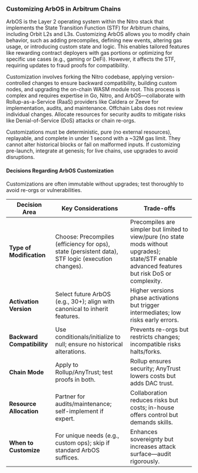 ### Customizing ArbOS in Arbitrum Chains

ArbOS is the Layer 2 operating system within the Nitro stack that implements the State Transition Function (STF) for Arbitrum chains, including Orbit L2s and L3s. Customizing ArbOS allows you to modify chain behavior, such as adding precompiles, defining new events, altering gas usage, or introducing custom state and logic. This enables tailored features like rewarding contract deployers with gas portions or optimizing for specific use cases (e.g., gaming or DeFi). However, it affects the STF, requiring updates to fraud proofs for compatibility.

Customization involves forking the Nitro codebase, applying version-controlled changes to ensure backward compatibility, building custom nodes, and upgrading the on-chain WASM module root. This process is complex and requires expertise in Go, Nitro, and ArbOS—collaborate with Rollup-as-a-Service (RaaS) providers like Caldera or Zeeve for implementation, audits, and maintenance. Offchain Labs does not review individual changes. Allocate resources for security audits to mitigate risks like Denial-of-Service (DoS) attacks or chain re-orgs.

Customizations must be deterministic, pure (no external resources), replayable, and complete in under 1 second with a ~32M gas limit. They cannot alter historical blocks or fail on malformed inputs. If customizing pre-launch, integrate at genesis; for live chains, use upgrades to avoid disruptions.

<!--
#### Steps to Customize ArbOS

1. **Download the Nitro Source Code**:

   - Clone the repository (use the latest stable branch, e.g., v3.6.5):
     ```
     git clone --branch v3.6.5 https://github.com/OffchainLabs/nitro.git
     cd nitro
     git submodule update --init --recursive --force
     ```
   - Install Docker for building images.

2. **Apply Modifications to ArbOS**:

   - Identify changes (e.g., precompiles affect STF outcomes like block hashes; non-STF like RPC methods do not require this).
   - Edit Go files (e.g., `precompile.go`, `arbosstate.go`) with version controls for activation.

     - **Add New Method to Existing Precompile** (e.g., `sayHi()` to ArbSys at 0x64):
       Edit `ArbSys.go` (in `precompiles/`):
       ```
       func (con *ArbSys) SayHi(c ctx, evm mech) (string, error) {
           return "hi", nil
       }
       ```
       Update Solidity interface `ArbSys.sol` (in `nitro-contracts/src/precompiles/`):
       ```
       function sayHi() external view returns(string memory);
       ```
       Append version control in `precompile.go`:
       ```
       ArbSys.methodsByName["SayHi"].arbosVersion = 30  // Activation version
       ```
     - **Create New Precompile** (e.g., ArbHi at 0x11a):
       Create `ArbHi.go` in `precompiles/`:

       ```
       package precompiles

       type ArbHi struct {
           Address addr // 0x11a
       }

       func (con *ArbHi) SayHi(c ctx, evm mech) (string, error) {
           return "hi", nil
       }
       ```

       Update `precompile.go`:

       ```
       ArbHi := insert(MakePrecompile(pgen.ArbHiMetaData, &ArbHi{Address: types.ArbHiAddress}))
       ArbHi.arbosVersion = 30
       for _, method := range ArbHi.methods {
           method.arbosVersion = 30
       }
       ```

     - **Add New ArbOS State** (e.g., `myNumber`):
       Edit `arbosstate.go` in `UpgradeArbosVersion`:
       ```
       case 21:  // Target version
           ensure(state.SetNewMyNumber(42))  // Initialize
       ```
       Initialize to 0/null initially to avoid re-orgs.
     - **Modify STF Logic** (e.g., conditional return in `SayHi`):
       ```
       func (con *ArbHi) SayHi(c ctx, evm mech) (string, error) {
           if state.ArbOSVersion() >= 21 {
               return "hi, new ArbOS version", nil
           } else {
               return "hi", nil
           }
       }
       ```
     - Other options: Define new events, customize gas usage, or modify state—see full docs for details.

3. **Build and Run Custom Node Without Fraud Proofs**:

   - Build the image:
     ```
     docker build . --tag custom-nitro-node
     ```
   - Disable validator in `nodeConfig.json`:
     ```
     "staker": {
         "dangerous": {
             "without-block-validator": true
         }
     }
     ```
   - Run (e.g., via docker-compose for Orbit or direct `docker run`).
   - Test changes (e.g., via `eth_call` or `cast call`).

4. **Enable Fraud Proofs**:

   - Build dev image:
     ```
     docker build . --target nitro-node-dev --tag custom-nitro-node-dev
     docker run --rm --entrypoint cat custom-nitro-node-dev target/machines/latest/module-root.txt
     ```
   - Extract new WASM root (32-byte hash).
   - Update on-chain via `upgradeExecutor.executeCall()` (calldata: `0x89384960` + root).
   - Remove dangerous config and run with dev image.
   - Preserve replay binary (extract and update Dockerfile for future builds).

5. **Upgrade the Chain**:
   - Propose via DAO (public chains) or owner actions.
   - Activate at target ArbOS version (e.g., 30+ to build on canonical).
   - Test on devnet with Orbit SDK before mainnet.
-->

#### Decisions Regarding ArbOS Customization

Customizations are often immutable without upgrades; test thoroughly to avoid re-orgs or vulnerabilities.

| Decision Area              | Key Considerations                                                                                | Trade-offs                                                                                                                                        |
| -------------------------- | ------------------------------------------------------------------------------------------------- | ------------------------------------------------------------------------------------------------------------------------------------------------- |
| **Type of Modification**   | Choose: Precompiles (efficiency for ops), state (persistent data), STF logic (execution changes). | Precompiles are simpler but limited to view/pure (no state mods without upgrades); state/STF enable advanced features but risk DoS or complexity. |
| **Activation Version**     | Select future ArbOS (e.g., 30+); align with canonical to inherit features.                        | Higher versions phase activations but trigger intermediates; low risks early errors.                                                              |
| **Backward Compatibility** | Use conditionals/initialize to null; ensure no historical alterations.                            | Prevents re-orgs but restricts changes; incompatible risks halts/forks.                                                                           |
| **Chain Mode**             | Apply to Rollup/AnyTrust; test proofs in both.                                                    | Rollup ensures security; AnyTrust lowers costs but adds DAC trust.                                                                                |
| **Resource Allocation**    | Partner for audits/maintenance; self-implement if expert.                                         | Collaboration reduces risks but costs; in-house offers control but demands skills.                                                                |
| **When to Customize**      | For unique needs (e.g., custom ops); skip if standard ArbOS suffices.                             | Enhances sovereignty but increases attack surface—audit rigorously.                                                                               |
